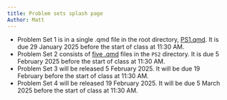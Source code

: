 ```yaml
---
title: Problem sets splash page
Author: Matt
---
```



- Problem Set 1 is in a single .qmd file in the root directory,
  [PS1.qmd](PS1.html). It is due 29 January 2025 before the start of class at
  11:30 AM.
- Problem Set 2 consists of [five .qmd](PS2/) files in the `PS2` directory. It
  is due 5 February 2025 before the start of class at 11:30 AM.
- Problem Set 3 will be released 5 February 2025. It will be due 19 February
  before the start of class at 11:30 AM.
- Problem Set 4 will be released 19 February 2025. It will be due 5 March 2025
  before the start of class at 11:30 AM.
